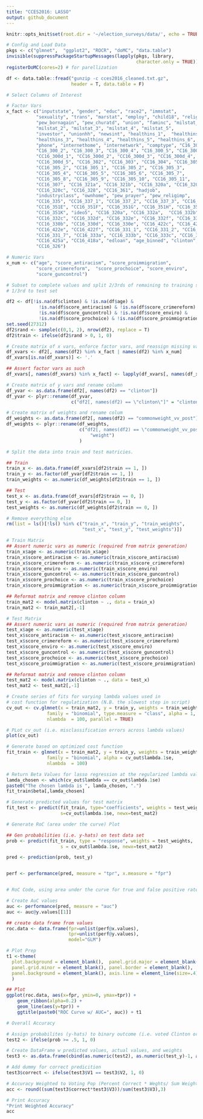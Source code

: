 ```yaml
---
title: "CCES2016: LASSO"
output: github_document
---
```

```r
knitr::opts_knit$set(root.dir = '~/election_surveys/data/', echo = TRUE)
```

```r
# Config and Load Data
pkgs <- c("glmnet",  "ggplot2", "ROCR", "doMC", "data.table")
invisible(suppressPackageStartupMessages(lapply(pkgs, library, 
                                                character.only = TRUE)))
registerDoMC(cores=2) # for parellization

df <- data.table::fread("gunzip -c cces2016_cleaned.txt.gz", 
                        header = T, data.table = F)
```

```r
# Select Columns of Interest

# Factor Vars
x_fact <- c("inputstate", "gender", "educ", "race2", "immstat",
           "sexuality", "trans", "marstat", "employ", "child18", "religpew",
           "pew_bornagain", "pew_churatd", "union", "faminc", "milstat_1", 
           "milstat_2", "milstat_3", "milstat_4", "milstat_5",
           "investor", "unionhh", "newsint", "healthins_1",  "healthins_2",
           "healthins_3", "healthins_4", "healthins_5", "healthins_6",
           "phone", "internethome", "internetwork", "comptype", "C16_300_1",
           "C16_300_2", "C16_300_3", "C16_300_4", "C16_300_5", "C16_300_6",
           "CC16_300d_1", "CC16_300d_2", "CC16_300d_3", "CC16_300d_4", 
           "CC16_300d_5", "CC16_302", "CC16_303", "CC16_304", "CC16_305_1",
           "CC16_305_2", "CC16_305_1", "CC16_305_2", "CC16_305_3",
           "CC16_305_4", "CC16_305_5", "CC16_305_6", "CC16_305_7", 
           "CC16_305_8", "CC16_305_9", "CC16_305_10", "CC16_305_11",
           "CC16_307", "CC16_321a", "CC16_321b", "CC16_320a", "CC16_320b", 
           "CC16_320c", "CC16_328", "CC16_361", "hadjob",
           "industryclass", "ownhome", "pew_prayer", "pew_religimp",
           "CC16_335", "CC16_337_1", "CC16_337_2", "CC16_337_3", "CC16_351B", 
           "CC16_351E", "CC16_351F", "CC16_351G", "CC16_351H", "CC16_351I", 
           "CC16_351K", "ideo5", "CC16_320a", "CC16_332a",  "CC16_332b",
           "CC16_332c", "CC16_332d", "CC16_332e", "CC16_332f", "CC16_330a",
           "CC16_330b", "CC16_330d", "CC16_330e", "CC16_422c", "CC16_422d",
           "CC16_422e", "CC16_422f", "CC16_331_1", "CC16_331_2", "CC16_331_3",
           "CC16_331_7", "CC16_333a", "CC16_333b", "CC16_333c", "CC16_333d",
           "CC16_425a", "CC16_418a", "edloan", "age_binned", "clinton", 
           "CC16_326")

# Numeric Vars
x_num <- c("age", "score_antiracism", "score_proimmigration", 
           "score_crimereform",  "score_prochoice", "score_enviro", 
           "score_guncontrol")
```

``` r
# Subset to complete values and split 2/3rds of remaining to training set and
# 1/3rd to test set

df2 <- df[!is.na(df$clinton) & !is.na(df$age) &
            !is.na(df$score_antiracism) & !is.na(df$score_crimereform) &
            !is.na(df$score_guncontrol) & !is.na(df$score_enviro) & 
            !is.na(df$score_prochoice) & !is.na(df$score_proimmigration), ]
set.seed(27312)
df2$rand <- sample(c(0,1, 2), nrow(df2), replace = T)
df2$train <- ifelse(df2$rand > 0, 1, 0)

# Create matrix of x vars, enforce factor vars, and reassign missing values.
df_xvars <- df2[, names(df2) %in% x_fact | names(df2) %in% x_num]
df_xvars[is.na(df_xvars)] <- '.'

## Assert factor vars as such
df_xvars[, names(df_xvars) %in% x_fact] <- lapply(df_xvars[, names(df_xvars) %in% x_fact], as.factor)

# Create matrix of y vars and rename column
df_yvar <- as.data.frame(df2[, names(df2) == "clinton"])
df_yvar <- plyr::rename(df_yvar,
                        c("df2[, names(df2) == \"clinton\"]" = "clinton"))

# Create matrix of weights and rename colum
df_weights <- as.data.frame(df2[, names(df2) == "commonweight_vv_post"])
df_weights <- plyr::rename(df_weights,
                           c("df2[, names(df2) == \"commonweight_vv_post\"]" =
                               "weight")
                           )
```

``` r
# Split the data into train and test matricies. 

## Train
train_x <- as.data.frame(df_xvars[df2$train == 1, ])
train_y <- as.factor(df_yvar[df2$train == 1, ])
train_weights <- as.numeric(df_weights[df2$train == 1, ])

## Test
test_x <- as.data.frame(df_xvars[df2$train == 0, ])
test_y <- as.factor(df_yvar[df2$train == 0, ])
test_weights <- as.numeric(df_weights[df2$train == 0, ])

# Remove everything else
rm(list = ls()[!ls() %in% c("train_x", "train_y", "train_weights",
                            "test_x", "test_y", "test_weights")])
```

``` r

# Train Matrix
## Assert numeric vars as numeric (required from matrix generation)
train_x$age <- as.numeric(train_x$age)
train_x$score_antiracism <- as.numeric(train_x$score_antiracism)
train_x$score_crimereform <- as.numeric(train_x$score_crimereform)
train_x$score_enviro <- as.numeric(train_x$score_enviro)
train_x$score_guncontrol <- as.numeric(train_x$score_guncontrol)
train_x$score_prochoice <- as.numeric(train_x$score_prochoice)
train_x$score_proimmigration <- as.numeric(train_x$score_proimmigration)

## Reformat matrix and remove clinton column
train_mat2 <- model.matrix(clinton ~ ., data = train_x)
train_mat2 <- train_mat2[,-1]

# Test Matrix
## Assert numeric vars as numeric (required from matrix generation)
test_x$age <- as.numeric(test_x$age)
test_x$score_antiracism <- as.numeric(test_x$score_antiracism)
test_x$score_crimereform <- as.numeric(test_x$score_crimereform)
test_x$score_enviro <- as.numeric(test_x$score_enviro)
test_x$score_guncontrol <- as.numeric(test_x$score_guncontrol)
test_x$score_prochoice <- as.numeric(test_x$score_prochoice)
test_x$score_proimmigration <- as.numeric(test_x$score_proimmigration)

## Reformat matrix and remove clinton column
test_mat2 <- model.matrix(clinton ~ ., data = test_x)
test_mat2 <- test_mat2[,-1]
```

``` r

# Create series of fits for varying lambda values used in 
# cost function for regulatization (N.B. the slowest step in script)
cv_out <- cv.glmnet(x = train_mat2, y = train_y, weights = train_weights,
               family = "binomial", type.measure = "class", alpha = 1,
               nlambda  = 100, parallel = TRUE)

# PLot cv_out (i.e. misclassification errors across lambda values)
plot(cv_out)

# Generate based on optimized cost function
fit_train <- glmnet(x = train_mat2, y = train_y, weights = train_weights,
               family = "binomial", alpha = cv_out$lambda.1se,
               nlambda  = 100)

# Return Beta Values for lasso regression at the regularized lambda value
lamda_chosen <- which(cv_out$lambda == cv_out$lambda.1se)
paste0("The chosen lambda is ", lamda_chosen, ".")
fit_train$beta[,lamda_chosen]

# Generate predicted values for test matrix
fit_test <- predict(fit_train, type="coefficients", weights = test_weights,
                    s=cv_out$lambda.1se, newx=test_mat2) 
```

```r
# Generate RoC (area under the curve) Plot

## Gen probabilities (i.e. y-hats) on test data set
prob <- predict(fit_train, type = "response", weights = test_weights,
                    s = cv_out$lambda.1se, newx=test_mat2) 

pred <- prediction(prob, test_y)


perf <- performance(pred, measure = "tpr", x.measure = "fpr")


# RoC Code, using area under the curve for true and false positive rates.

# Create AuC values
auc <- performance(pred, measure = "auc")
auc <- auc@y.values[[1]]

## create data frame from values
roc.data <- data.frame(fpr=unlist(perf@x.values),
                       tpr=unlist(perf@y.values),
                       model="GLM")

# Plot Prep
t1 <-theme(                              
  plot.background = element_blank(),  panel.grid.major = element_blank(), 
  panel.grid.minor = element_blank(), panel.border = element_blank(), 
  panel.background = element_blank(), axis.line = element_line(size=.4)
  ) 

## Plot
ggplot(roc.data, aes(x=fpr, ymin=0, ymax=tpr)) +
    geom_ribbon(alpha=0.2) +
    geom_line(aes(y=tpr)) +
    ggtitle(paste0("ROC Curve w/ AUC=", auc)) + t1
```

``` r
# Overall Accuracy

# Assign probabilites (y-hats) to binary outcome (i.e. voted Clinton or Trump)
test2 <- ifelse(prob >= .5, 1, 0)

# Create DataFrame w predicted values, actual values, and weights
test3 <- as.data.frame(cbind(as.numeric(test2), as.numeric(test_y)-1, as.numeric(test_weights)))

# Add dummy for correct predicition
test3$correct <- ifelse(test3$V1 == test3$V2, 1, 0)

# Accuracy Weighted to Voting Pop (Percent Correct * Weghts/ Sum Weights)
acc <- round((sum(test3$correct*test3$V3))/sum(test3$V3),3)

# Print Accuracy 
"Print Weighted Accuracy"
acc 
```
